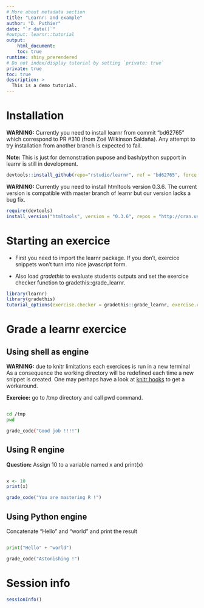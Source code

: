 ```yaml
---
# More about metadata section
title: "Learnr: and example"
author: "D. Puthier"
date: "`r date()`"
#output: learnr::tutorial
output:
    html_document:
    toc: true
runtime: shiny_prerendered
# Do not index/display tutorial by setting `private: true`
private: true
toc: true
description: >
  This is a demo tutorial.
---
```


\tableofcontents

# Installation

**WARNING:** Currently you need to install learnr from commit "bd62765" which correspond to PR #310 (from Zoë Wilkinson Saldaña). Any attempt to try installation from another branch is expected to fail. 

**Note:** This is just for demonstration pupose and bash/python support in learnr is still in development.

```r
devtools::install_github(repo="rstudio/learnr", ref = "bd62765", force = FALSE)
```

**WARNING:** Currently you need to install htmltools version 0.3.6. The current version is compatible with master branch of learnr but our version lacks a bug fix.

```r
require(devtools)
install_version("htmltools", version = "0.3.6", repos = "http://cran.us.r-project.org")
```




# Starting an exercice

- First you need to import the learnr package. If you don't, exercice snippets won't turn into nice javascript form. 

- Also load *gradethis* to evaluate students outputs and set the exercice checker function to gradethis::grade_learnr.


```r
library(learnr)
library(gradethis)
tutorial_options(exercise.checker = gradethis::grade_learnr, exercise.completion = TRUE)
```


# Grade a learnr exercice 

## Using shell as engine


**WARNING:** due to knitr limitations each exercices is run in a new terminal As a consequence the working directory will be redefined each time a new snippet is created. One may perhaps have a look at [knitr hooks](:https://yihui.org/knitr/hooks/) to get a workaround.

**Exercice:** go to /tmp directory and call pwd command.

```sh

```

```sh
cd /tmp
pwd
```

```sh
grade_code("Good job !!!!")
```

## Using R engine

**Question:** Assign 10 to a variable named x and print(x)

```r

```


```r
x <- 10
print(x)
```

```r
grade_code("You are mastering R !")
```

## Using Python engine

Concatenate "Hello" and "world" and print the result

```python

```


```python
print("Hello" + "world")
```

```python
grade_code("Astonishing !")
```

# Session info

```r
sessionInfo()
```




